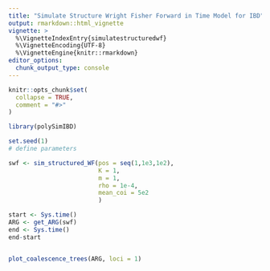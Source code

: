 ```yaml
---
title: "Simulate Structure Wright Fisher Forward in Time Model for IBD"
output: rmarkdown::html_vignette
vignette: >
  %\VignetteIndexEntry{simulatestructuredwf}
  %\VignetteEncoding{UTF-8}
  %\VignetteEngine{knitr::rmarkdown}
editor_options: 
  chunk_output_type: console
---
```


```r
knitr::opts_chunk$set(
  collapse = TRUE,
  comment = "#>"
)
```

```r
library(polySimIBD)
```


```r
set.seed(1)
# define parameters

swf <- sim_structured_WF(pos = seq(1,1e3,1e2),
                         K = 1, 
                         m = 1,
                         rho = 1e-4, 
                         mean_coi = 5e2
                         )

start <- Sys.time()
ARG <- get_ARG(swf)
end <- Sys.time()
end-start


plot_coalescence_trees(ARG, loci = 1)


```
